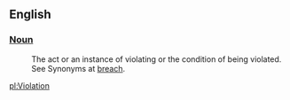 == English ==
=== [[Noun]] ===
: The act or an instance of violating or the condition of being violated. See Synonyms at [[breach]].

[[pl:Violation]]